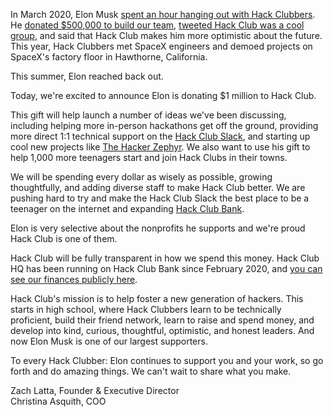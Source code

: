 
In March 2020, Elon Musk [spent an hour hanging out with Hack Clubbers](https://www.youtube.com/watch?v=riru9OzScwk). He [donated $500,000 to build our team](https://hackclub.com/elon/), [tweeted Hack Club was a cool group](https://twitter.com/elonmusk/status/1263275969743216640), and said that Hack Club makes him more optimistic about the future. This year, Hack Clubbers met SpaceX engineers and demoed projects on SpaceX's factory floor in Hawthorne, California.

This summer, Elon reached back out.

Today, we're excited to announce Elon is donating $1 million to Hack Club.

This gift will help launch a number of ideas we've been discussing, including helping more in-person hackathons get off the ground, providing more direct 1:1 technical support on the [Hack Club Slack](https://hackclub.com/slack/), and starting up cool new projects like [The Hacker Zephyr](https://github.com/hackclub/the-hacker-zephyr). We also want to use his gift to help 1,000 more teenagers start and join Hack Clubs in their towns.

We will be spending every dollar as wisely as possible, growing thoughtfully, and adding diverse staff to make Hack Club better. We are pushing hard to try and make the Hack Club Slack the best place to be a teenager on the internet and expanding [Hack Club Bank](https://hackclub.com/bank/).

Elon is very selective about the nonprofits he supports and we're proud Hack Club is one of them.

Hack Club will be fully transparent in how we spend this money. Hack Club HQ has been running on Hack Club Bank since February 2020, and [you can see our finances publicly here](https://bank.hackclub.com/hq).

Hack Club's mission is to help foster a new generation of hackers. This starts in high school, where Hack Clubbers learn to be technically proficient, build their friend network, learn to raise and spend money, and develop into kind, curious, thoughtful, optimistic, and honest leaders. And now Elon Musk is one of our largest supporters.

To every Hack Clubber: Elon continues to support you and your work, so go forth and do amazing things. We can't wait to share what you make.

<Signatures fileName="christina_and_zrl" width={320} />

Zach Latta, Founder & Executive Director  
Christina Asquith, COO
